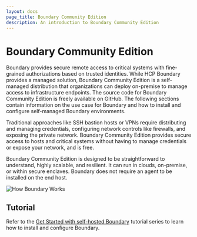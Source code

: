 ```yaml
---
layout: docs
page_title: Boundary Community Edition
description: An introduction to Boundary Community Edition
---
```


# Boundary Community Edition

Boundary provides secure remote access to critical systems with fine-grained
authorizations based on trusted identities. While HCP Boundary provides a
managed solution, Boundary Community Edition is a self-managed distribution that organizations
can deploy on-premise to manage access to infrastructure endpoints. The source
code for Boundary Community Edition is freely available on GitHub. The following sections
contain information on the use case for Boundary and how to install and
configure self-managed Boundary environments.

Traditional approaches like SSH bastion hosts or VPNs require distributing and
managing credentials, configuring network controls like firewalls, and exposing
the private network. Boundary Community Edition provides secure access to hosts and critical
systems without having to manage credentials or expose your network, and is
free.

Boundary Community Edition is designed to be straightforward to understand, highly scalable,
and resilient. It can run in clouds, on-premise, or within secure enclaves.
Boundary does not require an agent to be installed on the end host.

![How Boundary Works](/img/how-boundary-works.png)

## Tutorial

Refer to the [Get Started with self-hosted Boundary](/boundary/tutorials/oss-getting-started) tutorial series to learn how to install and configure Boundary.

